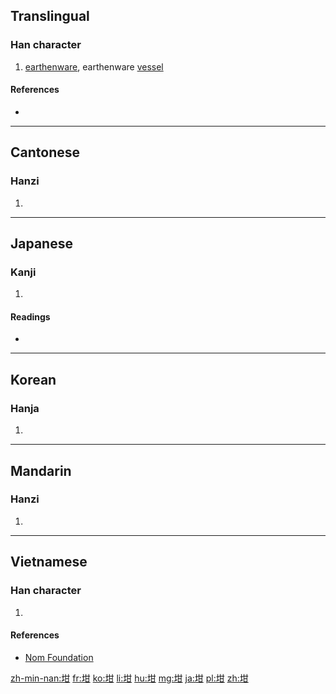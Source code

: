 ==Translingual==

===Han character===
{{Han char|rn=32|rad=土|as=05|sn=8|four=4417<sub>0</sub>|canj=土廿一 (GTM)|ids=⿰[[土]][[甘]]}}

# [[earthenware]], earthenware [[vessel]]

====References====
* {{Han ref|kx=0226.210|dkj=04975|dj=0461.330|hdz=10429.120|uh=5769|ud=22377|bh=A958|bd=43352}}

----

==Cantonese==

===Hanzi===
{{yue-hanzi|jyut=|y=ham1}}

# {{defn|lang=yue|sort=土05}}

----

==Japanese==

===Kanji===
{{ja-kanji|grade=|rs=土05}}

# {{defn|lang=ja|sort=土05}}

====Readings====
* {{ja-readings|on=[[かん]] (kan)|kun=[[つぼ]] (tsubo)}}

----

==Korean==

===Hanja===
{{ko-hanja|hangeul=감|rv=gam|mr=kam}}

# {{defn|lang=ko|sort=土05}}

----

==Mandarin==

===Hanzi===
{{cmn-hanzi|pin=[[gān]] ([[gan1]])|wg=kan<sup>1</sup>}}

# {{defn|lang=cmn|sort=土05}}

----

==Vietnamese==

===Han character===
{{vi-hantu|[[cam]]|rs=土05}}

# {{defn|lang=vi|sort=土05}}

====References====
*[http://nomfoundation.org/common/nom_details.php?codepoint=5769 Nom Foundation]

[[zh-min-nan:坩]]
[[fr:坩]]
[[ko:坩]]
[[li:坩]]
[[hu:坩]]
[[mg:坩]]
[[ja:坩]]
[[pl:坩]]
[[zh:坩]]